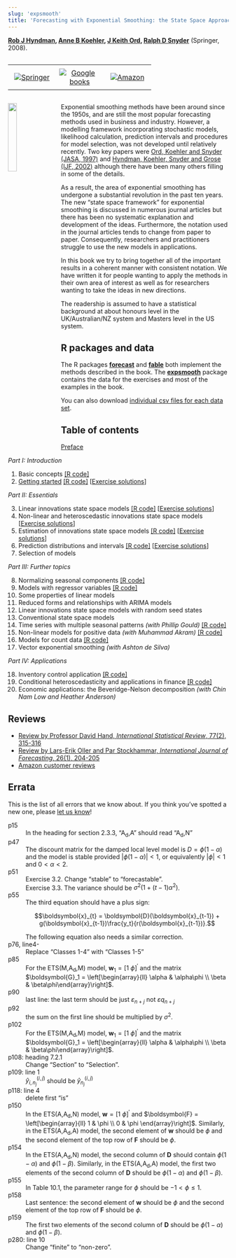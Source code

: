 ```yaml
---
slug: 'expsmooth'
title: 'Forecasting with Exponential Smoothing: the State Space Approach'
---
```


**[Rob J Hyndman](http://robjhyndman.com), [Anne B Koehler](http://www.fsb.muohio.edu/directory/koehleab), [J Keith Ord](https://gufaculty360.georgetown.edu/s/faculty-profile?netid=ordk), [Ralph D Snyder](https://research.monash.edu/en/persons/ralph-snyder)** (Springer, 2008).

<style>
.verticalhorizontal {
    display: table-cell;
    vertical-align: middle;
}
</style>

<div class="verticalhorizontal">
<table style="width: 100%; table-layout: fixed;"><tr>
  <td width="33%" style="text-align:center; padding: 0.5rem"><a href="https://www.springer.com/us/book/9783540719168"><img src="springer.png" alt="Springer"></a></td>
  <td width="33%" style="text-align:center; padding: 0.5rem"><a href="https://books.google.com/books?id=GSyzox8Lu9YC&amp;lpg=PP1&amp;pg=PP1"><img src="google_books.png" alt="Google books"></a></td>
  <td width="33%" style="text-align:center; padding: 0.5rem"><a href="https://geni.us/expsmooth"><img src="amazon.png" alt="Amazon"></a></td>
</tr></table>
</div>

<a href="https://geni.us/expsmooth"><img src='expsmooth.jpg' width=20% align='left' style="margin-right: 20px; margin-bottom: 20px;"></a>

Exponential smoothing methods have been around since the 1950s, and are still the most popular forecasting methods used in business and industry. However, a modelling framework incorporating stochastic models, likelihood calculation, prediction intervals and procedures for model selection, was not developed until relatively recently. Two key papers were [Ord, Koehler and Snyder (JASA, 1997)](https://www.jstor.org/stable/2965433) and [Hyndman, Koehler, Snyder and Grose (IJF, 2002)](http://robjhyndman.com/papers/hksg) although there have been many others filling in some of the details.

As a result, the area of exponential smoothing has undergone a substantial revolution in the past ten years. The new "state space framework" for exponential smoothing is discussed in numerous journal articles but there has been no systematic explanation and development of the ideas. Furthermore, the notation used in the journal articles tends to change from paper to paper. Consequently, researchers and practitioners struggle to use the new models in applications.

In this book we try to bring together all of the important results in a coherent manner with consistent notation. We have written it for people wanting to apply the methods in their own area of interest as well as for researchers wanting to take the ideas in new directions.

The readership is assumed to have a statistical background at about honours level in the UK/Australian/NZ system and Masters level in the US system.

## R packages and data

The R packages [**forecast**](http://pkg.robjhyndman.com/forecast) and [**fable**](https://fable.tidyverts.org/) both implement the methods described in the book. The [**expsmooth**](http://pkg.robjhyndman.com/expsmooth) package contains the data for the exercises and most of the examples in the book.

You can also download [individual csv files for each data set](expsmooth_data.zip).

## Table of contents

[Preface](expsmooth_preface.pdf)

*Part I: Introduction*

 1. Basic concepts [[R code]](chap01.R)
 2. [Getting started](expsmooth_ch2.pdf) [[R code]](chap02.R) [[Exercise solutions](ch2_solutions.pdf)]

*Part II: Essentials*

 3. Linear innovations state space models [[R code]](chap03.R) [[Exercise solutions](ch3_solutions.pdf)]
 4. Non-linear and heteroscedastic innovations state space models [[Exercise solutions](ch4_solutions.pdf)]
 5. Estimation of innovations state space models [[R code]](chap05.R) [[Exercise solutions](ch5_solutions.R)]
 6. Prediction distributions and intervals [[R code]](chap06.R) [[Exercise solutions](ch6_solutions.pdf)]
 7. Selection of models

*Part III: Further topics*

 8. Normalizing seasonal components [[R code]](chap08.R)
 9. Models with regressor variables [[R code]](chap09.R)
 10. Some properties of linear models
 11. Reduced forms and relationships with ARIMA models
 12. Linear innovations state space models with random seed states
 13. Conventional state space models
 14. Time series with multiple seasonal patterns *(with Phillip Gould)* [[R code]](chap14.R)
 15. Non-linear models for positive data *(with Muhammad Akram)* [[R code]](chap15.R)
 16. Models for count data [[R code]](chap16.R)
 17. Vector exponential smoothing *(with Ashton de Silva)*

*Part IV: Applications*

 18. Inventory control application [[R code]](chap18.R)
 19. Conditional heteroscedasticity and applications in finance [[R code]](chap19.R)
 20. Economic applications: the Beveridge-Nelson decomposition *(with Chin Nam Low and Heather Anderson)*

## Reviews

 * [Review by Professor David Hand, *International Statistical Review*, 77(2), 315-316](https://doi.org/10.1111/j.1751-5823.2009.00085_17.x)
 * [Review by Lars-Erik Oller and Par Stockhammar, *International Journal of Forecasting*, 26(1), 204-205](https://doi.org/10.1016/j.ijforecast.2009.09.005)
 * [Amazon customer reviews](http://www.amazon.com/Forecasting-Exponential-Smoothing-Approach-Statistics/product-reviews/3540719164?tag=otexts-20)

## Errata

This is the list of all errors that we know about. If you think you've spotted a new one, please [let us know](mailto:Rob.Hyndman@monash.edu?Subject=Errata)!

p15
: In the heading for section 2.3.3, "A<sub>d</sub>,A" should read "A<sub>d</sub>,N"

p47
: The discount matrix for the damped local level model is $D=\phi(1-\alpha)$ and the model is stable provided $|\phi(1-\alpha)|<1$, or equivalently $|\phi|<1$ and $0 < \alpha < 2$.

p51
: Exercise 3.2. Change "stable" to "forecastable".<br>
Exercise 3.3. The variance should be $\sigma^2(1+(t-1)\alpha^2)$.

p55
: The third equation should have a plus sign:
    <div>
    $$\boldsymbol{x}_{t} = \boldsymbol{D}(\boldsymbol{x}_{t-1}) + g(\boldsymbol{x}_{t-1})\frac{y_t}{r(\boldsymbol{x}_{t-1})}.$$
    </div>
    The following equation also needs a similar correction.

p76, line4-
: Replace "Classes 1-4" with "Classes 1-5"

p85
: For the ETS(M,A<sub>d</sub>,M) model, $\boldsymbol{w}_1 = [1 ~ \phi]^\prime$  and the matrix $\boldsymbol{G}_1 = \left[\begin{array}{ll}
\alpha & \alpha\phi \\ \beta & \beta\phi\end{array}\right]$.

p90
: last line: the last term should be just $\varepsilon_{n+j}$ not $\varepsilon q_{n+j}$

p92
: the sum on the first line should be multiplied by $\sigma^2$.

p102
: For the ETS(M,A<sub>d</sub>,M) model, $\boldsymbol{w}_1 = [1 ~ \phi]^\prime$ and the matrix $\boldsymbol{G}_1 = \left[\begin{array}{ll}
\alpha & \alpha\phi \\ \beta & \beta\phi\end{array}\right]$.

p108: heading 7.2.1
: Change "Section" to "Selection".

p109: line 1
: <div>$\hat{y}_{i,n_j}^{(i,j)}$ should be $\hat{y}_{n_j}^{(i,j)}$</div>

p118: line 4
: delete first "is"

p150
: In the ETS(A,A<sub>d</sub>,N) model, $\boldsymbol{w} = [1 ~ \phi]^\prime$ and $\boldsymbol{F} = \left[\begin{array}{ll}
1 & \phi \\
0 & \phi
\end{array}\right]$. Similarly, in the ETS(A,A<sub>d</sub>,A) model, the second element of $\boldsymbol{w}$ should be $\phi$ and the second element of the top row of $\boldsymbol{F}$ should be $\phi$.

p154
: In the ETS(A,A<sub>d</sub>,N) model, the second column of $\boldsymbol{D}$ should contain $\phi(1-\alpha)$ and $\phi(1-\beta)$. Similarly, in the ETS(A,A<sub>d</sub>,A) model, the first two elements of the second column of $\boldsymbol{D}$ should be $\phi(1-\alpha)$ and $\phi(1-\beta)$.

p155
: In Table 10.1, the parameter range for $\phi$ should be $-1<\phi\le1$.

p158
: Last sentence: the second element of $\boldsymbol{w}$ should be $\phi$ and the second element of the top row of $\boldsymbol{F}$ should be $\phi$.

p159
: The first two elements of the second column of $\boldsymbol{D}$ should be $\phi(1-\alpha)$ and $\phi(1-\beta)$.

p280: line 10
: Change "finite" to "non-zero".
